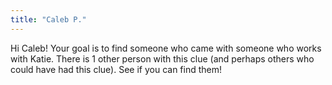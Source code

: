 ```yaml
---
title: "Caleb P."
---
```


Hi Caleb! Your goal is to find someone who came with someone who works with Katie. There is 1 other person with this clue (and perhaps others who could have had this clue). See if you can find them!
